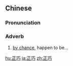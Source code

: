 ==Chinese==
{{zh-forms}}

===Pronunciation===
{{zh-pron
|m=zhèngqiǎo,er=y
|c=zing3 haau2
|mn=qz,xm,zz:chiàⁿ-khá
|cat=adv
}}

===Adverb===
{{zh-adv}}

# [[by chance]], happen to be...

[[hu:正巧]]
[[ja:正巧]]
[[zh:正巧]]